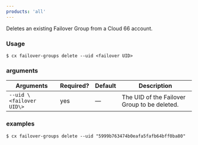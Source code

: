 ```yaml
---
products: 'all'
---
```


Deletes an existing Failover Group from a Cloud 66 account.

### Usage

```shell
$ cx failover-groups delete --uid <failover UID>
```

### arguments

| Arguments | Required? | Default | Description |
| --- | --- | --- | --- |
| `--uid \<failover UID\>` | yes | — | The UID of the Failover Group to be deleted. |

### examples

```shell
$ cx failover-groups delete --uid "5999b763474b0eafa5fafb64bff0ba80"
```

